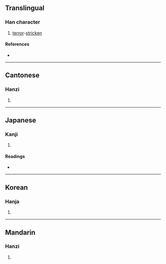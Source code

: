 {{character info/new}}
==Translingual==

===Han character===
{{Han char|rn=9|rad=人|as=11|sn=13|four=20246|canj=OYTJ|ids=⿰亻章}}

# [[terror]]-[[stricken]]

====References====
* {{Han ref|kx=0115.090|dkj=01037|dj=0245.060|hdz=10214.070|uh=50BD|ud=20669|bh=DCB4|bd=56500}}

----

==Cantonese==

===Hanzi===
{{yue-hanzi|jyut=[[zoeng1]]|y=jeung1}}

# {{defn|lang=yue|sort=人11}}

----

==Japanese==

===Kanji===
{{ja-kanji|grade=|rs=人11}}

# {{defn|lang=ja|sort=人11}}

====Readings====
* {{ja-readings|on=[[しょう]] (shō)|kun=[[おどろく]] (odoroku)}}

----

==Korean==

===Hanja===
{{ko-hanja|hangeul=장|rv=jang|mr=chang}}

# {{defn|lang=ko|sort=人11}}

----

==Mandarin==

===Hanzi===
{{cmn-hanzi|pin=[[zhāng]] ([[zhang1]])|wg=chang<sup>1</sup>}}

# {{defn|lang=cmn|sort=人11}}